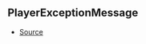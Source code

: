 ## PlayerExceptionMessage



- [Source](https://github.com/Androz2091/discord-player/blob/e6e6eb7/packages/utils/src/Errors.ts#L1)
